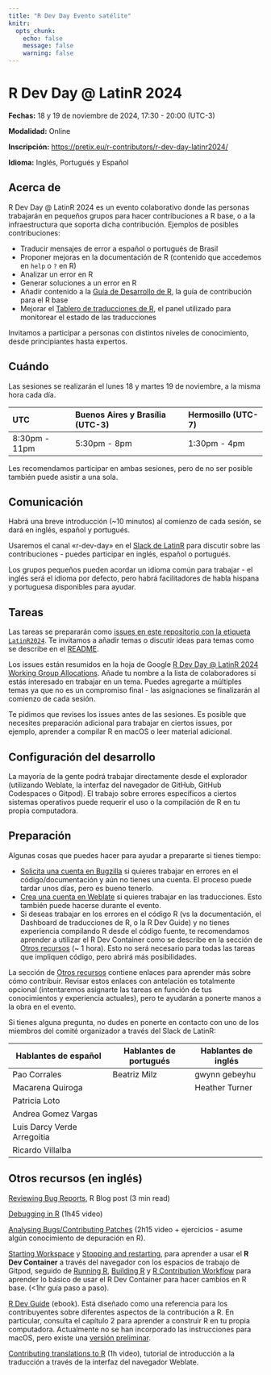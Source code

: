 ```yaml
---
title: "R Dev Day Evento satélite"
knitr:
  opts_chunk:
    echo: false
    message: false
    warning: false
---
```


# R Dev Day \@ LatinR 2024

**Fechas:** 18 y 19 de noviembre de 2024, 17:30 - 20:00 (UTC-3)

**Modalidad:** Online

**Inscripción:** <https://pretix.eu/r-contributors/r-dev-day-latinr2024/>

**Idioma:** Inglés, Portugués y Español

## Acerca de

R Dev Day \@ LatinR 2024 es un evento colaborativo donde las personas trabajarán en pequeños grupos para hacer contribuciones a R base, o a la infraestructura que soporta dicha contribución. Ejemplos de posibles contribuciones:

-   Traducir mensajes de error a español o portugués de Brasil
-   Proponer mejoras en la documentación de R (contenido que accedemos en `help` o `?` en R)
-   Analizar un error en R
-   Generar soluciones a un error en R
-   Añadir contenido a la [Guía de Desarrollo de R](https://contributor.r-project.org/rdevguide/), la guía de contribución para el R base
-   Mejorar el [Tablero de traducciones de R](https://contributor.r-project.org/translations-dashboard/), el panel utilizado para monitorear el estado de las traducciones

Invitamos a participar a personas con distintos niveles de conocimiento, desde principiantes hasta expertos.

## Cuándo

Las sesiones se realizarán el lunes 18 y martes 19 de noviembre, a la misma hora cada día.

| UTC           | Buenos Aires y Brasília (UTC-3) | Hermosillo (UTC-7) |
|:--------------|:---------------------|:-------------------|
| 8:30pm - 11pm | 5:30pm - 8pm         | 1:30pm - 4pm       |

Les recomendamos participar en ambas sesiones, pero de no ser posible también puede asistir a una sola.

## Comunicación

Habrá una breve introducción (\~10 minutos) al comienzo de cada sesión, se dará en inglés, español y portugués.

Usaremos el canal «r-dev-day» en el [Slack de LatinR](https://join.slack.com/t/latin-r/shared_invite/zt-2tespojdh-OpXaVcnzOY_SETtv9hqRSQ) para discutir sobre las contribuciones - puedes participar en inglés, español o portugués.

Los grupos pequeños pueden acordar un idioma común para trabajar - el inglés será el idioma por defecto, pero habrá facilitadores de habla hispana y portuguesa disponibles para ayudar.

## Tareas

Las tareas se prepararán como [issues en este repositorio con la etiqueta `LatinR2024`](https://github.com/r-devel/r-dev-day/issues?q=is%3Aissue+is%3Aopen+label%3ALatinR2024). Te invitamos a añadir temas o discutir ideas para temas como se describe en el [README](https://github.com/r-devel/r-dev-day/blob/main/README.md).

Los issues están resumidos en la hoja de Google [R Dev Day \@ LatinR 2024 Working Group Allocations](https://docs.google.com/spreadsheets/d/1Nuwusm7Xgwpw54KZnnrnNVT9vPkOk2qmromBEbYNHnU/edit). Añade tu nombre a la lista de colaboradores si estás interesado en trabajar en un tema. Puedes agregarte a múltiples temas ya que no es un compromiso final - las asignaciones se finalizarán al comienzo de cada sesión.

Te pidimos que revises los issues antes de las sesiones. Es posible que necesites preparación adicional para trabajar en ciertos issues, por ejemplo, aprender a compilar R en macOS o leer material adicional.

## Configuración del desarrollo

La mayoría de la gente podrá trabajar directamente desde el explorador (utilizando Weblate, la interfaz del navegador de GitHub, GitHub Codespaces o Gitpod). El trabajo sobre errores específicos a ciertos sistemas operativos puede requerir el uso o la compilación de R en tu propia computadora.

## Preparación

Algunas cosas que puedes hacer para ayudar a prepararte si tienes tiempo:

-   [Solicita una cuenta en Bugzilla](https://contributor.r-project.org/rdevguide/IssueTrack.html#bugzilla-account) si quieres trabajar en errores en el código/documentación y aún no tienes una cuenta. El proceso puede tardar unos días, pero es bueno tenerlo.
-   [Crea una cuenta en Weblate](https://translate.rx.studio/projects/r-project/) si quieres trabajar en las traducciones. Esto también puede hacerse durante el evento.
-   Si deseas trabajar en los errores en el código R (vs la documentación, el Dashboard de traducciones de R, o la R Dev Guide) y no tienes experiencia compilando R desde el código fuente, te recomendamos aprender a utilizar el R Dev Container como se describe en la sección de [Otros recursos](#otros-recursos) (\~ 1 hora). Esto no será necesario para todas las tareas que impliquen código, pero abrirá más posibilidades.

La sección de [Otros recursos](#otros-recursos) contiene enlaces para aprender más sobre cómo contribuir. Revisar estos enlaces con antelación es totalmente opcional (intentaremos asignarte las tareas en función de tus conocimientos y experiencia actuales), pero te ayudarán a ponerte manos a la obra en el evento.

Si tienes alguna pregunta, no dudes en ponerte en contacto con uno de los miembros del comité organizador a través del Slack de LatinR:

| Hablantes de español        | Hablantes de portugués | Hablantes de inglés |
|-----------------------------|------------------------|---------------------|
| Pao Corrales                | Beatriz Milz           | gwynn gebeyhu       |
| Macarena Quiroga            |                        | Heather Turner      |
| Patricia Loto               |                        |                     |
| Andrea Gomez Vargas         |                        |                     |
| Luis Darcy Verde Arregoitia |                        |                     |
| Ricardo Villalba            |                        |                     |

## Otros recursos (en inglés)

[Reviewing Bug Reports](https://blog.r-project.org/2019/10/09/r-can-use-your-help-reviewing-bug-reports/index.html), R Blog post (3 min read)

[Debugging in R](https://youtu.be/31kl3Y0MUWc) (1h45 video)

[Analysing Bugs/Contributing Patches](https://contributor.r-project.org/tutorials/contributing-to-r/) (2h15 video + ejercicios - asume algún conocimiento de depuración en R).

[Starting Workspace](https://contributor.r-project.org/r-dev-env/container_setup/gitpod_workspace/workspacestart/) y [Stopping and restarting](https://contributor.r-project.org/r-dev-env/container_setup/gitpod_workspace/workspacestop_and_restart/), para aprender a usar el **R Dev Container** a través del navegador con los espacios de trabajo de Gitpod, seguido de [Running R](https://contributor.r-project.org/r-dev-env/tutorials/running_r/), [Building R](https://contributor.r-project.org/r-dev-env/tutorials/building_r/) y [R Contribution Workflow](https://contributor.r-project.org/r-dev-env/tutorials/contribution_workflow/) para aprender lo básico de usar el R Dev Container para hacer cambios en R base. (\<1hr guía paso a paso).

[R Dev Guide](https://contributor.r-project.org/rdevguide/) (ebook). Está diseñado como una referencia para los contribuyentes sobre diferentes aspectos de la contribución a R. En particular, consulta el capítulo 2 para aprender a construir R en tu propia computadora. Actualmente no se han incorporado las instrucciones para macOS, pero existe una [versión preliminar](https://github.com/r-devel/rcwg/blob/main/working_documents/install_r_macos.md).

[Contributing translations to R](https://youtu.be/ABdyZW8yGS4) (1h video), tutorial de introducción a la traducción a través de la interfaz del navegador Weblate.
